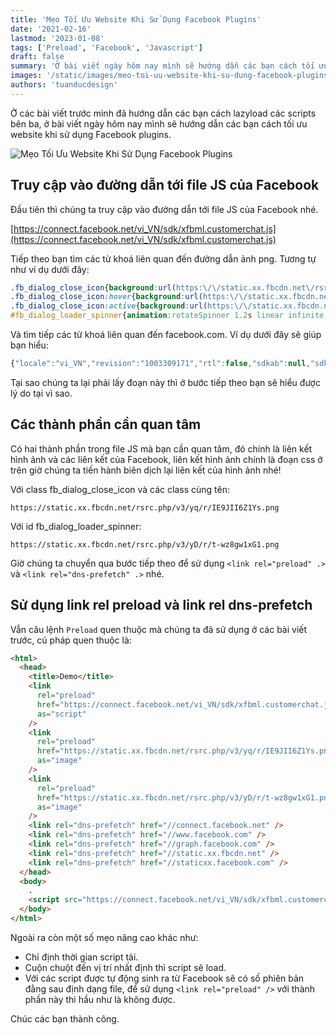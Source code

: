 ```yaml
---
title: 'Mẹo Tối Ưu Website Khi Sử Dụng Facebook Plugins'
date: '2021-02-16'
lastmod: '2023-01-08'
tags: ['Preload', 'Facebook', 'Javascript']
draft: false
summary: 'Ở bài viết ngày hôm nay mình sẽ hướng dẫn các bạn cách tối ưu website khi sử dụng Facebook plugins.'
images: '/static/images/meo-toi-uu-website-khi-su-dung-facebook-plugins.jpg'
authors: 'tuanducdesign'
---
```


Ở các bài viết trước mình đã hướng dẫn các bạn cách lazyload các scripts bên ba, ở bài viết ngày hôm nay mình sẽ hướng dẫn các bạn cách tối ưu website khi sử dụng Facebook plugins.

![Mẹo Tối Ưu Website Khi Sử Dụng Facebook Plugins](/static/images/meo-toi-uu-website-khi-su-dung-facebook-plugins.jpg)

## Truy cập vào đường dẫn tới file JS của Facebook

Đầu tiên thì chúng ta truy cập vào đường dẫn tới file JS của Facebook nhé.

[https://connect.facebook.net/vi_VN/sdk/xfbml.customerchat.js](https://connect.facebook.net/vi_VN/sdk/xfbml.customerchat.js)

Tiếp theo bạn tìm các từ khoá liên quan đến đường dẫn ảnh png. Tương tự như ví dụ dưới đây:

```css
.fb_dialog_close_icon{background:url(https:\/\/static.xx.fbcdn.net\/rsrc.php\/v3\/yq\/r\/IE9JII6Z1Ys.png) no-repeat scroll 0 0 transparent;cursor:pointer;display:block;height:15px;position:absolute;right:18px;top:17px;width:15px}
.fb_dialog_close_icon:hover{background:url(https:\/\/static.xx.fbcdn.net\/rsrc.php\/v3\/yq\/r\/IE9JII6Z1Ys.png) no-repeat scroll 0 -15px transparent}
.fb_dialog_close_icon:active{background:url(https:\/\/static.xx.fbcdn.net\/rsrc.php\/v3\/yq\/r\/IE9JII6Z1Ys.png) no-repeat scroll 0 -30px transparent}
#fb_dialog_loader_spinner{animation:rotateSpinner 1.2s linear infinite;background-color:transparent;background-image:url(https:\/\/static.xx.fbcdn.net\/rsrc.php\/v3\/yD\/r\/t-wz8gw1xG1.png);
```

Và tìm tiếp các từ khoá liên quan đến facebook.com. Ví dụ dưới đây sẽ giúp bạn hiểu:

```js
{"locale":"vi_VN","revision":"1003309171","rtl":false,"sdkab":null,"sdkns":"FB","sdkurl":"https:\/\/connect.facebook.net\/vi_VN\/sdk\/xfbml.customerchat.js"});__d("UrlMapConfig",[],{"www":"www.facebook.com","m":"m.facebook.com","business":"business.facebook.com","api":"api.facebook.com","api_read":"api-read.facebook.com","graph":"graph.facebook.com","an":"an.facebook.com","fbcdn":"static.xx.fbcdn.net","cdn":"staticxx.facebook.com","graph_facebook":"graph.facebook.com","graph_gaming":"graph.fb.gg","graph_instagram":"graph.instagram.com"});__d("JSSDKConfig",[],{"features":{"allow_non_canvas_app_events":false,"error_handling":{"rate":4},"e2e_ping_tracking":{"rate":0.1},"xd_timeout":{"rate":1,"value":60000},"use_bundle":false,"should_log_response_error":true,"popup_blocker_scribe_logging":{"rate":100},"https_only_enforce_starting":2538809200000,"https_only_learn_more":"https:\/\/developers.facebook.com\/blog\/post\/2018\/06\/08\/enforce-https-facebook-login\/","https_only_scribe_logging":{"rate":1},"log_perf":{"rate":0.001},"use_x_xd":{"rate":100},"cache_auth_response":{"rate":0}
```

Tại sao chúng ta lại phải lấy đoạn này thì ở bước tiếp theo bạn sẽ hiểu được lý do tại vì sao.

## Các thành phần cần quan tâm

Có hai thành phần trong file JS mà bạn cần quan tâm, đó chính là liên kết hình ảnh và các liên kết của Facebook, liên kết hình ảnh chính là đoạn css ở trên giờ chúng ta tiến hành biên dịch lại liên kết của hình ảnh nhé!

Với class fb_dialog_close_icon và các class cùng tên:

```text
https://static.xx.fbcdn.net/rsrc.php/v3/yq/r/IE9JII6Z1Ys.png
```

Với id fb_dialog_loader_spinner:

```text
https://static.xx.fbcdn.net/rsrc.php/v3/yD/r/t-wz8gw1xG1.png
```

Giờ chúng ta chuyển qua bước tiếp theo để sử dụng `<link rel="preload" .>` và `<link rel="dns-prefetch" .>` nhé.

## Sử dụng link rel preload và link rel dns-prefetch

Vẫn câu lệnh `Preload` quen thuộc mà chúng ta đã sử dụng ở các bài viết trước, cú pháp quen thuộc là:

```html
<html>
  <head>
    <title>Demo</title>
    <link
      rel="preload"
      href="https://connect.facebook.net/vi_VN/sdk/xfbml.customerchat.js"
      as="script"
    />
    <link
      rel="preload"
      href="https://static.xx.fbcdn.net/rsrc.php/v3/yq/r/IE9JII6Z1Ys.png"
      as="image"
    />
    <link
      rel="preload"
      href="https://static.xx.fbcdn.net/rsrc.php/v3/yD/r/t-wz8gw1xG1.png"
      as="image"
    />
    <link rel="dns-prefetch" href="//connect.facebook.net" />
    <link rel="dns-prefetch" href="//www.facebook.com" />
    <link rel="dns-prefetch" href="//graph.facebook.com" />
    <link rel="dns-prefetch" href="//static.xx.fbcdn.net" />
    <link rel="dns-prefetch" href="//staticxx.facebook.com" />
  </head>
  <body>
    .
    <script src="https://connect.facebook.net/vi_VN/sdk/xfbml.customerchat.js" async="1"></script>
  </body>
</html>
```

Ngoài ra còn một số mẹo nâng cao khác như:

- Chỉ định thời gian script tải.
- Cuộn chuột đến vị trí nhất định thì script sẽ load.
- Với các script được tự động sinh ra từ Facebook sẽ có số phiên bản đằng sau định dạng file, để sử dụng `<link rel="preload" />` với thành phần này thì hầu như là không được.

Chúc các bạn thành công.
